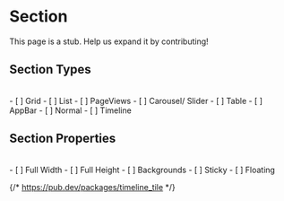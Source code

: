 
# Section

<Callout emoji="🚧" type="warning">
This page is a stub. Help us expand it by contributing!
</Callout>

## Section Types
<br/>
- [ ] Grid
- [ ] List
- [ ] PageViews
- [ ] Carousel/ Slider
- [ ] Table
- [ ] AppBar
- [ ] Normal
- [ ] Timeline

## Section Properties
<br/>
- [ ] Full Width
- [ ] Full Height
- [ ] Backgrounds 
- [ ] Sticky 
- [ ] Floating


{/* https://pub.dev/packages/timeline_tile */}